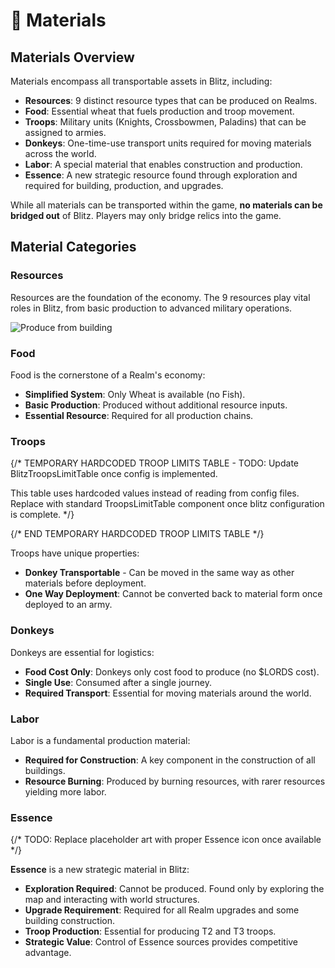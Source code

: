 
# 🧱 Materials

## Materials Overview

Materials encompass all transportable assets in Blitz, including:

- **Resources**: 9 distinct resource types that can be produced on Realms.
- **Food**: Essential wheat that fuels production and troop movement.
- **Troops**: Military units (Knights, Crossbowmen, Paladins) that can be assigned to armies.
- **Donkeys**: One-time-use transport units required for moving materials across the world.
- **Labor**: A special material that enables construction and production.
- **Essence**: A new strategic resource found through exploration and required for building, production, and upgrades.

While all materials can be transported within the game, **no materials can be bridged out** of Blitz. Players may only
bridge relics into the game.

## Material Categories

### Resources

Resources are the foundation of the economy. The 9 resources play vital roles in Blitz, from basic production to
advanced military operations.

<div style={{ display: "flex", alignItems: "center", gap: "0.5rem", marginBottom: "0.75rem", flexWrap: "wrap" }}>
  <ResourceIcon name="Wood" id={ResourcesIds.Wood} />
  <ResourceIcon name="Coal" id={ResourcesIds.Coal} />
  <ResourceIcon name="Copper" id={ResourcesIds.Copper} />
  <ResourceIcon name="Ironwood" id={ResourcesIds.Ironwood} />
  <ResourceIcon name="Cold Iron" id={ResourcesIds.ColdIron} />
  <ResourceIcon name="Gold" id={ResourcesIds.Gold} />
  <ResourceIcon name="Adamantine" id={ResourcesIds.Adamantine} />
  <ResourceIcon name="Mithral" id={ResourcesIds.Mithral} />
  <ResourceIcon name="Dragonhide" id={ResourcesIds.Dragonhide} />
</div>

![Produce from building](/gifs/produce-from-building-click.gif)

### Food

<div style={{ display: "flex", alignItems: "baseline", gap: "0.5rem", marginBottom: "0.75rem" }}>
  <ResourceIcon name="Wheat" id={ResourcesIds.Wheat} />
</div>

Food is the cornerstone of a Realm's economy:

- **Simplified System**: Only Wheat is available (no Fish).
- **Basic Production**: Produced without additional resource inputs.
- **Essential Resource**: Required for all production chains.

### Troops

<div style={{ display: "flex", alignItems: "baseline", gap: "0.5rem", marginBottom: "0.75rem" }}>
  <ResourceIcon name="Knight" id={ResourcesIds.Knight} />
  <ResourceIcon name="Crossbowman" id={ResourcesIds.Crossbowman} />
  <ResourceIcon name="Paladin" id={ResourcesIds.Paladin} />
</div>

{/* TEMPORARY HARDCODED TROOP LIMITS TABLE - TODO: Update BlitzTroopsLimitTable once config is implemented.

This table uses hardcoded values instead of reading from config files. Replace with standard TroopsLimitTable component
once blitz configuration is complete. */}

<BlitzTroopsLimitTable />
{/* END TEMPORARY HARDCODED TROOP LIMITS TABLE */}

Troops have unique properties:

- **Donkey Transportable** - Can be moved in the same way as other materials before deployment.
- **One Way Deployment**: Cannot be converted back to material form once deployed to an army.

### Donkeys

<div style={{ display: "flex", alignItems: "baseline", gap: "0.5rem", marginBottom: "0.75rem" }}>
  <ResourceIcon name="Donkey" id={ResourcesIds.Donkey} />
</div>

Donkeys are essential for logistics:

- **Food Cost Only**: Donkeys only cost food to produce (no $LORDS cost).
- **Single Use**: Consumed after a single journey.
- **Required Transport**: Essential for moving materials around the world.

### Labor

<div style={{ display: "flex", alignItems: "baseline", gap: "0.5rem", marginBottom: "0.75rem" }}>
  <ResourceIcon name="Labor" id={ResourcesIds.Labor} />
</div>

Labor is a fundamental production material:

- **Required for Construction**: A key component in the construction of all buildings.
- **Resource Burning**: Produced by burning resources, with rarer resources yielding more labor.

### Essence

{/* TODO: Replace placeholder art with proper Essence icon once available */}

<div style={{ display: "flex", alignItems: "baseline", gap: "0.5rem", marginBottom: "0.75rem" }}>
  <ResourceIcon name="Essence" id={ResourcesIds.Essence} />
</div>

**Essence** is a new strategic material in Blitz:

- **Exploration Required**: Cannot be produced. Found only by exploring the map and interacting with world structures.
- **Upgrade Requirement**: Required for all Realm upgrades and some building construction.
- **Troop Production**: Essential for producing T2 and T3 troops.
- **Strategic Value**: Control of Essence sources provides competitive advantage.
